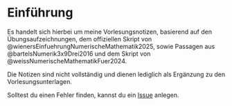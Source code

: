 # Einführung {.unnumbered}

Es handelt sich hierbei um meine Vorlesungsnotizen, basierend auf den Übungsaufzeichnungen, dem offiziellen Skript von @wienersEinfuehrungNumerischeMathematik2025, sowie Passagen aus @bartelsNumerik3x9Drei2016 und dem Skript von @weissNumerischeMathematikFuer2024.

::: {.callout-caution}

Die Notizen sind nicht vollständig und dienen lediglich als Ergänzung zu den Vorlesungsunterlagen. 

Solltest du einen Fehler finden, kannst du ein [Issue](https://github.com/nico0302/kit-num/issues) anlegen.

:::